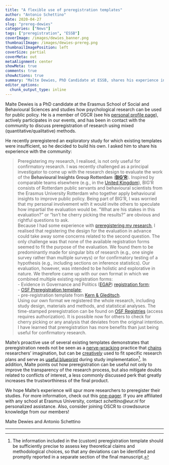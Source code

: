 ```yaml
---
title: "A flexible use of preregistration templates"
author: "Antonio Schettino"
date: 2020-04-27
slug: "prereg-dewies"
categories: ["News"]
tags: ["preregistration", "ESSB"]
coverImage: /images/dewies_banner.png
thumbnailImage: /images/dewies-prereg.png
thumbnailImagePosition: left
coverSize: partial
coverMeta: out
metaAlignment: center
showMeta: true
comments: true
showActions: true
summary: "Malte Dewies, PhD Candidate at ESSB, shares his experience in creating a customized preregistration template for his own research."
editor_options: 
  chunk_output_type: inline
---
```


Malte Dewies is a PhD candidate at the Erasmus School of Social and Behavioural Sciences and studies how psychological research can be used for public policy. He is a member of OSCR (see his [personal profile page](https://www.openscience-rotterdam.com/2020/04/dewies/)), actively participates in our events, and has been in contact with the community to discuss preregistration of research using mixed (quantitative/qualitative) methods. 

He recently preregistered an exploratory study for which existing templates were insufficient, so he decided to build his own. I asked him to share his experience with the community:

> Preregistering my research, I realised, is not only useful for confirmatory research.
I was recently challenged as a principal investigator to come up with the research design to evaluate the work of the **Behavioural Insights Group Rotterdam** ([**BIG’R**](www.bigrotterdam.nl)). Inspired by comparable teams elsewhere (e.g., in the [United Kingdom](https://www.bi.team/)), BIG’R consists of Rotterdam public servants and behavioural scientists from the Erasmus University Rotterdam who together apply behavioural insights to improve public policy. Being part of BIG’R, I was worried that my personal involvement with it would invite others to speculate how impartial the evaluation would be. “What are his stakes in this evaluation?” or “Isn’t he cherry picking the results?” are obvious and rightful questions to ask.   
Because I had some experience with [preregistering my research](https://osf.io/xus8t), I realised that registering the design for the evaluation in advance could take away some concerns related to the second question. The only challenge was that none of the available registration forms seemed to fit the purpose of the evaluation. We found them to be predominantly made for singular bits of research (e.g., one single survey rather than multiple surveys) or for confirmatory testing of a hypothesis (e.g., including sections on inference statistics). Our evaluation, however, was intended to be holistic and explorative in nature. We therefore came up with our own format in which we combined multiple existing registration forms:   
- Evidence in Governance and Politics ([EGAP](http://egap.org/)) [registration form](http://egap.org/content/registration);   
- [OSF Preregistration template](https://docs.google.com/document/d/1DaNmJEtBy04bq1l5OxS4JAscdZEkUGATURWwnBKLYxk/edit?pli=1);   
- pre-registration template from [Kern & Gleditsch](https://doi.org/10.13140/RG.2.2.14428.69769).   
Using our own format we registered the whole research, including study design, materials and methods, and statistical analyses. The time-stamped preregistration can be found on [OSF Registries](https://osf.io/f3av9) (access requires authorization). It is possible now for others to check for cherry picking or any analysis that deviates from the original intention. I have learned that preregistration has more benefits than just being useful for confirmatory research.

Malte's proactive use of several existing templates demonstrates that preregistration needs not be seen as a [nerve-wracking](https://www.psychologicalscience.org/observer/why-preregistration-makes-me-nervous) practice that [chains](https://www.timeshighereducation.com/comment/opinion/pre-registration-would-put-science-in-chains/2005954.article) researchers' imagination, but can be [creatively](https://doi.org/10.1177/1745691618767878) used to fit specific research plans and serve as [useful blueprint](https://cos.io/blog/preregistration-plan-not-prison/) during study implementation[^1]. In addition, Malte points out how preregistration can be useful not only to improve the transparency of the research process, but also mitigate doubts related to conflicts of interest, a less commonly discussed perk that greatly increases the trustworthiness of the final product.

We hope Malte's experience will spur more researchers to preregister their studies. For more information, check out this [one-pager](https://datarepository.eur.nl/articles/ERIM_Preregistration_Guidelines/12206447). If you are affiliated with any school at Erasmus University, contact _schettino@eur.nl_ for personalized assistance. Also, consider joining OSCR to crowdsource knowledge from our members!

Malte Dewies and Antonio Schettino

***

[^1]: The information included in the (custom) preregistration template should be sufficiently precise to assess key theoretical claims and methodological choices, so that any deviations can be identified and promptly reported in a separate section of the final manuscript.
